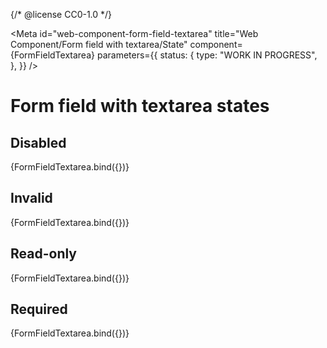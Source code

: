 {/* @license CC0-1.0 */}


<Meta
  id="web-component-form-field-textarea"
  title="Web Component/Form field with textarea/State"
  component={FormFieldTextarea}
  parameters={{
    status: {
      type: "WORK IN PROGRESS",
    },
  }}
/>

# Form field with textarea states

## Disabled

<Canvas>
  <Story
    name="Disabled"
    args={{
      ...exampleArgs,
      disabled: true,
    }}
  >
    {FormFieldTextarea.bind({})}
  </Story>
</Canvas>

## Invalid

<Canvas>
  <Story
    name="Invalid"
    args={{
      ...exampleArgs,
      invalid: true,
      value: "Lorum Ipsum",
    }}
  >
    {FormFieldTextarea.bind({})}
  </Story>
</Canvas>

## Read-only

<Canvas>
  <Story
    name="Read-only"
    args={{
      ...exampleArgs,
      readOnly: true,
      value: "Lorum Ipsum",
    }}
  >
    {FormFieldTextarea.bind({})}
  </Story>
</Canvas>

## Required

<Canvas>
  <Story
    name="Required"
    args={{
      ...exampleArgs,
      required: true,
    }}
  >
    {FormFieldTextarea.bind({})}
  </Story>
</Canvas>
